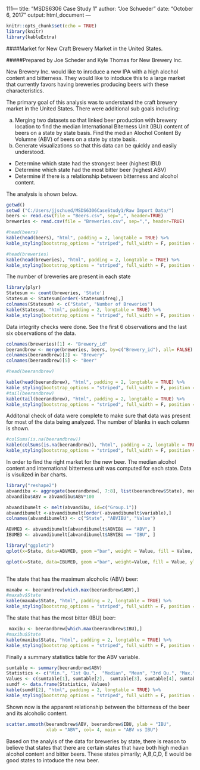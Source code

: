 111---
title: "MSDS6306 Case Study 1"
author: "Joe Schueder"
date: "October 6, 2017"
output: html_document
---

```{r setup, include=FALSE}
knitr::opts_chunk$set(echo = TRUE)
library(knitr)
library(kableExtra)
```
####Market for New Craft Brewery Market in the United States.

#####Prepared by Joe Scheder and Kyle Thomas for New Brewery Inc.

New Brewery Inc. would like to inroduce a new IPA with a high alochol content and bitterness. They would like to intoduce this to a large market that currently favors having breweries producing beers with these characteristics. 

The primary goal of this analysis was to understand the craft brewery market in the United States. There were additional sub goals including:

a. Merging two datasets so that linked beer production with brewery location to find the median International Biterness Unit (IBU) content of beers on a state by state basis. Find the median Alochol Content By Volumne (ABV) of beers on a state by state basis.
b. Generate visualizations so that this data can be quickly and easily understood.
 * Determine which state had the strongest beer (highest IBU)
 * Determine which state had the most bitter beer (highest ABV) 
 * Determine if there is a relationship between bitterness and alcohol content.

The analysis is shown below.  

```{r data import, include=TRUE}
getwd()
setwd ("C:/Users/jjschued/MSDS6306CaseStudy1/Raw Import Data/")
beers <- read.csv(file = "Beers.csv", sep=",", header=TRUE)
breweries <- read.csv(file = "Breweries.csv", sep=",", header=TRUE)

#head(beers)
kable(head(beers), "html", padding = 2, longtable = TRUE) %>%
kable_styling(bootstrap_options = "striped", full_width = F, position = "left")

#head(breweries)
kable(head(breweries), "html", padding = 2, longtable = TRUE) %>%
kable_styling(bootstrap_options = "striped", full_width = F, position = "left")
``` 

The number of breweries are present in each state

```{r summarize by state}
library(plyr)
Statesum <- count(breweries, 'State')
Statesum <- Statesum[order(-Statesum$freq),]
colnames(Statesum) <- c("State", "Number of Breweries")
kable(Statesum, "html", padding = 2, longtable = TRUE) %>%
kable_styling(bootstrap_options = "striped", full_width = F, position = "left")

```

Data integrity checks were done. See the first 6 observations and the last six observations of the data.

```{r mege}
colnames(breweries)[1] <- "Brewery_id"
beerandbrew <- merge(breweries, beers, by=c("Brewery_id"), all= FALSE)
colnames(beerandbrew)[2] <- "Brewery"
colnames(beerandbrew)[5] <- "Beer"

#head(beerandbrew)

kable(head(beerandbrew), "html", padding = 2, longtable = TRUE) %>%
kable_styling(bootstrap_options = "striped", full_width = F, position = "left")
#tail(beerandbrew)
kable(tail(beerandbrew), "html", padding = 2, longtable = TRUE) %>%
kable_styling(bootstrap_options = "striped", full_width = F, position = "left")
```

Additonal check of data were complete to make sure that data was present for most of the data being analyzed.  The number of blanks in each column is shown.
```{r NACheck}
#colSums(is.na(beerandbrew))
kable(colSums(is.na(beerandbrew)), "html", padding = 2, longtable = TRUE) %>%
kable_styling(bootstrap_options = "striped", full_width = F, position = "left")


```

In order to find the right market for the new beer.  The median alcohol content and international bitterness unit was computed for each state. Data is visulized in bar charts.

```{r abvandibu}
library("reshape2")
abvandibu <- aggregate(beerandbrew[, 7:8], list(beerandbrew$State), median, na.rm=TRUE)
abvandibu$ABV = abvandibu$ABV*100

abvandibumelt <- melt(abvandibu, id=c("Group.1"))
abvandibumelt <-abvandibumelt[order(-abvandibumelt$variable),]
colnames(abvandibumelt) <- c("State", "ABVIBU", "Value")

ABVMED <- abvandibumelt[abvandibumelt$ABVIBU == "ABV", ]
IBUMED <- abvandibumelt[abvandibumelt$ABVIBU == "IBU", ]

library("ggplot2")
qplot(x=State, data=ABVMED, geom ="bar", weight = Value, fill = Value, ylab = 'Median ABV') + coord_flip()

qplot(x=State, data=IBUMED, geom ="bar", weight=Value, fill = Value, ylab = 'IBU Median') + coord_flip()
                      
```

The state that has the maximum alcoholic (ABV) beer:

```{r getmax}
maxabv <- beerandbrew[which.max(beerandbrew$ABV),]
#maxabv$State
kable(maxabv$State, "html", padding = 2, longtable = TRUE) %>%
kable_styling(bootstrap_options = "striped", full_width = F, position = "left")
```


The state that has the most bitter (IBU) beer:

```{r getmax2}
 maxibu <- beerandbrew[which.max(beerandbrew$IBU),]
#maxibu$State
kable(maxibu$State, "html", padding = 2, longtable = TRUE) %>%
kable_styling(bootstrap_options = "striped", full_width = F, position = "left")
```

Finally a summary statistics table for the ABV variable.
```{R summarystatsabv}
sumtable <- summary(beerandbrew$ABV)
Statistics <- c("Min.", "1st Qu.",  "Median", "Mean", "3rd Qu.", "Max.", "NA's" )
Values <- c(sumtable[1], sumtable[2],  sumtable[3], sumtable[4], sumtable[5], sumtable[6], sumtable[7] )
sumdf <- data.frame(Statistics, Values)
kable(sumdf[2], "html", padding = 2, longtable = TRUE) %>%
kable_styling(bootstrap_options = "striped", full_width = F, position = "left")
```

Shown now is the apparent relationship between the bitterness of the beer and its alcoholic content.
```{r scatter}
scatter.smooth(beerandbrew$ABV, beerandbrew$IBU, ylab = "IBU",
               xlab = "ABV", col= 4, main = "ABV vs IBU")
```

Based on the analyis of the data for breweries by state, there is reason to believe that states that there are certain states that have both high median alcohol content and bitter beers.  These states pimarily; A,B,C,D, E would be good states to intoduce the new beer.




